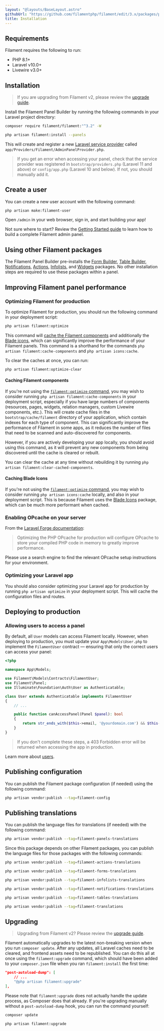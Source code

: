 ```yaml
---
layout: "@layouts/BaseLayout.astro"
githubUrl: "https://github.com/filamentphp/filament/edit/3.x/packages/panels/docs/01-installation.md"
title: Installation
---
```


## Requirements

Filament requires the following to run:

- PHP 8.1+
- Laravel v10.0+
- Livewire v3.0+

## Installation

> If you are upgrading from Filament v2, please review the [upgrade guide](upgrade-guide).

Install the Filament Panel Builder by running the following commands in your Laravel project directory:

```bash
composer require filament/filament:"^3.2" -W

php artisan filament:install --panels
```

This will create and register a new [Laravel service provider](https://laravel.com/docs/providers) called `app/Providers/Filament/AdminPanelProvider.php`.

> If you get an error when accessing your panel, check that the service provider was registered in `bootstrap/providers.php` (Laravel 11 and above) or `config/app.php` (Laravel 10 and below). If not, you should manually add it.

## Create a user

You can create a new user account with the following command:

```bash
php artisan make:filament-user
```

Open `/admin` in your web browser, sign in, and start building your app!

Not sure where to start? Review the [Getting Started guide](getting-started) to learn how to build a complete Filament admin panel.

## Using other Filament packages

The Filament Panel Builder pre-installs the [Form Builder](/docs/en/3.x/forms/installation), [Table Builder](/docs/en/3.x/tables/installation), [Notifications](/docs/notifications/installation), [Actions](/docs/en/3.x/actions/installation), [Infolists](/docs/en/3.x/infolists/installation), and [Widgets](/docs/en/3.x/widgets/installation) packages. No other installation steps are required to use these packages within a panel.

## Improving Filament panel performance

### Optimizing Filament for production

To optimize Filament for production, you should run the following command in your deployment script:

```bash
php artisan filament:optimize
```

This command will [cache the Filament components](#caching-filament-components) and additionally the [Blade icons](#caching-blade-icons), which can significantly improve the performance of your Filament panels. This command is a shorthand for the commands `php artisan filament:cache-components` and `php artisan icons:cache`.

To clear the caches at once, you can run:

```bash
php artisan filament:optimize-clear
```

#### Caching Filament components

If you're not using the [`filament:optimize` command](#optimizing-filament-for-production), you may wish to consider running `php artisan filament:cache-components` in your deployment script, especially if you have large numbers of components (resources, pages, widgets, relation managers, custom Livewire components, etc.). This will create cache files in the `bootstrap/cache/filament` directory of your application, which contain indexes for each type of component. This can significantly improve the performance of Filament in some apps, as it reduces the number of files that need to be scanned and auto-discovered for components.

However, if you are actively developing your app locally, you should avoid using this command, as it will prevent any new components from being discovered until the cache is cleared or rebuilt.

You can clear the cache at any time without rebuilding it by running `php artisan filament:clear-cached-components`.

#### Caching Blade Icons

If you're not using the [`filament:optimize` command](#optimizing-filament-for-production), you may wish to consider running `php artisan icons:cache` locally, and also in your deployment script. This is because Filament uses the [Blade Icons](https://blade-ui-kit.com/blade-icons) package, which can be much more performant when cached.

### Enabling OPcache on your server

From the [Laravel Forge documentation](https://forge.laravel.com/docs/servers/php.html#opcache):

> Optimizing the PHP OPcache for production will configure OPcache to store your compiled PHP code in memory to greatly improve performance.

Please use a search engine to find the relevant OPcache setup instructions for your environment.

### Optimizing your Laravel app

You should also consider optimizing your Laravel app for production by running `php artisan optimize` in your deployment script. This will cache the configuration files and routes.

## Deploying to production

### Allowing users to access a panel

By default, all `User` models can access Filament locally. However, when deploying to production, you must update your `App\Models\User.php` to implement the `FilamentUser` contract — ensuring that only the correct users can access your panel:

```php
<?php

namespace App\Models;

use Filament\Models\Contracts\FilamentUser;
use Filament\Panel;
use Illuminate\Foundation\Auth\User as Authenticatable;

class User extends Authenticatable implements FilamentUser
{
    // ...

    public function canAccessPanel(Panel $panel): bool
    {
        return str_ends_with($this->email, '@yourdomain.com') && $this->hasVerifiedEmail();
    }
}
```

> If you don't complete these steps, a 403 Forbidden error will be returned when accessing the app in production.

Learn more about [users](users).

## Publishing configuration

You can publish the Filament package configuration (if needed) using the following command:

```bash
php artisan vendor:publish --tag=filament-config
```

## Publishing translations

You can publish the language files for translations (if needed) with the following command:

```bash
php artisan vendor:publish --tag=filament-panels-translations
```

Since this package depends on other Filament packages, you can publish the language files for those packages with the following commands:

```bash
php artisan vendor:publish --tag=filament-actions-translations

php artisan vendor:publish --tag=filament-forms-translations

php artisan vendor:publish --tag=filament-infolists-translations

php artisan vendor:publish --tag=filament-notifications-translations

php artisan vendor:publish --tag=filament-tables-translations

php artisan vendor:publish --tag=filament-translations
```

## Upgrading

> Upgrading from Filament v2? Please review the [upgrade guide](upgrade-guide).

Filament automatically upgrades to the latest non-breaking version when you run `composer update`. After any updates, all Laravel caches need to be cleared, and frontend assets need to be republished. You can do this all at once using the `filament:upgrade` command, which should have been added to your `composer.json` file when you ran `filament:install` the first time:

```json
"post-autoload-dump": [
    // ...
    "@php artisan filament:upgrade"
],
```

Please note that `filament:upgrade` does not actually handle the update process, as Composer does that already. If you're upgrading manually without a `post-autoload-dump` hook, you can run the command yourself:

```bash
composer update

php artisan filament:upgrade
```
